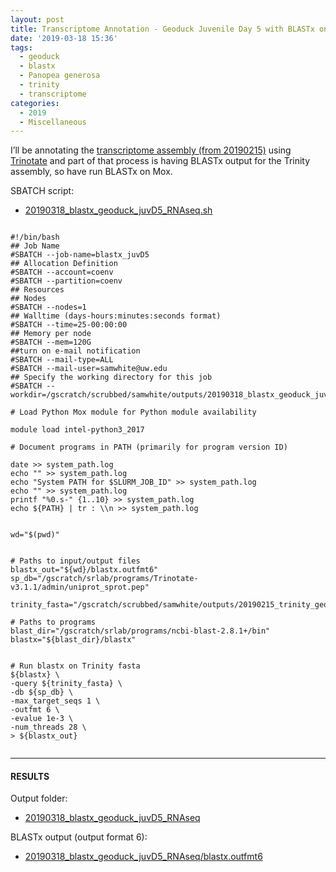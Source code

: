 ```yaml
---
layout: post
title: Transcriptome Annotation - Geoduck Juvenile Day 5 with BLASTx on Mox
date: '2019-03-18 15:36'
tags:
  - geoduck
  - blastx
  - Panopea generosa
  - trinity
  - transcriptome
categories:
  - 2019
  - Miscellaneous
---
```

I'll be annotating the [transcriptome assembly (from 20190215)](https://robertslab.github.io/sams-notebook/2019/02/15/Transcriptome-Assembly-Geoduck-Tissue-specific-Assembly-Juvenile.html) using [Trinotate](https://github.com/Trinotate/Trinotate.github.io/wiki) and part of that process is having BLASTx output for the Trinity assembly, so have run BLASTx on Mox.


SBATCH script:

- [20190318_blastx_geoduck_juvD5_RNAseq.sh](https://raw.githubusercontent.com/RobertsLab/sams-notebook/master/sbatch_scripts/20190318_blastx_geoduck_juvD5_RNAseq.sh)


<pre><code>
#!/bin/bash
## Job Name
#SBATCH --job-name=blastx_juvD5
## Allocation Definition
#SBATCH --account=coenv
#SBATCH --partition=coenv
## Resources
## Nodes
#SBATCH --nodes=1
## Walltime (days-hours:minutes:seconds format)
#SBATCH --time=25-00:00:00
## Memory per node
#SBATCH --mem=120G
##turn on e-mail notification
#SBATCH --mail-type=ALL
#SBATCH --mail-user=samwhite@uw.edu
## Specify the working directory for this job
#SBATCH --workdir=/gscratch/scrubbed/samwhite/outputs/20190318_blastx_geoduck_juvD5_RNAseq

# Load Python Mox module for Python module availability

module load intel-python3_2017

# Document programs in PATH (primarily for program version ID)

date >> system_path.log
echo "" >> system_path.log
echo "System PATH for $SLURM_JOB_ID" >> system_path.log
echo "" >> system_path.log
printf "%0.s-" {1..10} >> system_path.log
echo ${PATH} | tr : \\n >> system_path.log


wd="$(pwd)"


# Paths to input/output files
blastx_out="${wd}/blastx.outfmt6"
sp_db="/gscratch/srlab/programs/Trinotate-v3.1.1/admin/uniprot_sprot.pep"

trinity_fasta="/gscratch/scrubbed/samwhite/outputs/20190215_trinity_geoduck_juvD5_RNAseq/trinity_out_dir/Trinity.fasta"

# Paths to programs
blast_dir="/gscratch/srlab/programs/ncbi-blast-2.8.1+/bin"
blastx="${blast_dir}/blastx"


# Run blastx on Trinity fasta
${blastx} \
-query ${trinity_fasta} \
-db ${sp_db} \
-max_target_seqs 1 \
-outfmt 6 \
-evalue 1e-3 \
-num_threads 28 \
> ${blastx_out}

</code></pre>

---

#### RESULTS

Output folder:

- [20190318_blastx_geoduck_juvD5_RNAseq](http://gannet.fish.washington.edu/Atumefaciens/20190318_blastx_geoduck_juvD5_RNAseq)

BLASTx output (output format 6):

- [20190318_blastx_geoduck_juvD5_RNAseq/blastx.outfmt6](http://gannet.fish.washington.edu/Atumefaciens/20190318_blastx_geoduck_juvD5_RNAseq/blastx.outfmt6)
